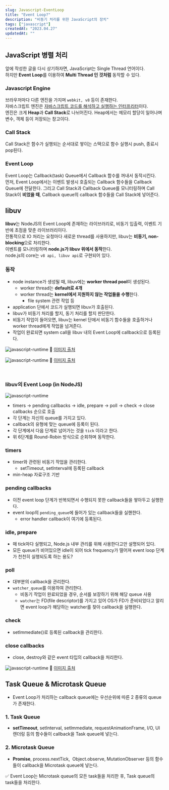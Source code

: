 ```yaml
---
slug: Javascript-EventLoop
title: "Event Loop?"
description: "비동기 처리를 위한 JavaScript의 장치"
tags: ["javascript"]
createdAt: "2023.04.27"
updatedAt: ""
---
```


## JavaScript 병렬 처리

앞에 작성한 글을 다시 상기하자면, JavaScript는 Single Thread 언어이다.<br/>
하지만 **Event Loop**를 이용하여 **Multi Thread 인 것처럼** 동작할 수 있다.<br/>

### Javascript Engine

브라우저마다 다른 엔진을 가지며 `webkit, v8` 등이 존재한다.<br/>
자바스크립트 엔진은 <u>자바스크립트 코드를 해석하고 실행하는 인터프리터</u>이다.<br/>
엔진은 크게 **Heap**과 **Call Stack**로 나뉘어진다.
Heap에서는 메모리 할당이 일어나며 변수, 객체 등이 저장되는 창고이다.<br/>

### Call Stack

Call Stack은 함수가 실행되는 순서대로 쌓이는 스택으로 함수 실행시 push, 종료시 pop된다.<br/>

### Event Loop

Event Loop는 Callback(task) Queue에서 Callback 함수를 꺼내서 동작시킨다.<br/>
먼저, Event Loop에서는 이벤트 발생시 호출되는 Callback 함수들을 Callback Queue에 전달한다.
그리고 Call Stack과 Callback Queue를 모니터링하며 Call Stack이 **비었을 때**, Callback queue의 callback 함수들을 Call Stack에 넣어준다.<br/>

## libuv

**libuv**는 NodeJS의 Event Loop에 존재하는 라이브러리로, 비동기 입출력, 이벤트 기반에 초점을 맞춘 라이브러리이다.<br/>
전통적으로 IO 처리는 요청마다 새로운 thread를 사용하지만, libuv는 **비동기, non-blocking**으로 처리한다.<br/>
이벤트를 모니터링하며 **node.js가 libuv 위에서 동작**한다.<br/>
node.js의 core는 `v8 api, libuv api`로 구현되어 있다.<br/>

### 동작

- node instance가 생성될 때, libuv에는 **worker thread pool**이 생성된다.
  - worker thread는 **default로 4개**
  - worker thread는 **kernel에서 지원하지 않는 작업들을 수행**한다.
    - file system 관련 작업 등
- application 단에서 코드가 실행되면 libuv가 호출된다.
- libuv가 비동기 처리를 할지, 동기 처리를 할지 판단한다.
- 비동기 작업이 들어오면, libuv는 kernel 단에서 비동기 함수들을 호출하거나 worker thread에게 작업을 넘겨준다.
- 작업이 완료되면 system call을 libuv 내의 Event Loop에 callback으로 등록된다.

![javascript-runtime](/contents/javascript/Javascript-EventLoop/1.png)
📌 [이미지 출처](https://velog.io/@tastestar/Node.js-libuv)

![javascript-runtime](/contents/javascript/Javascript-EventLoop/2.png)
📌 [이미지 출처](https://sjh836.tistory.com/149)

<br />

### libuv의 Event Loop (in NodeJS)

![javascript-runtime](/contents/javascript/Javascript-EventLoop/3.png)

- timers → pending callbacks → idle, prepare → poll → check → close callbacks 순으로 호출
- 각 단계는 자신의 queue를 가지고 있다.
- callback의 유형에 맞는 queue에 등록이 된다.
- 각 단계에서 다음 단계로 넘어가는 것을 `tick` 이라고 한다.
- 위 6단계를 Round-Robin 방식으로 순회하며 동작한다.

### timers

- timer와 관련된 비동기 작업을 관리한다.
  - setTimeout, setInterval에 등록된 callback
- min-heap 자료구조 기반

### pending callbacks

- 이전 event loop 단계가 반복되면서 수행되지 못한 callback들을 쌓아두고 실행한다.
- event loop의 `pending_queue`에 들어가 있는 callback들을 실핸한다.
  - error handler callback이 여기에 등록된다.

### idle, prepare

- 매 tick마다 실행되고, Node.js 내부 관리를 위해 사용한다고만 설명되어 있다.
- 모든 queue가 비어있으면 idle이 되어 tick frequency가 떨어져 event loop 단계가 천천히 실행되도록 하는 용도?

### poll

- 대부분의 callback을 관리한다.
- `watcher_queue`를 이용하여 관리한다.
  - 비동기 작업이 완료되었을 경우, 순서를 보장하기 위해 해당 queue 사용
  - `watcher`는 FD(file descriptor)를 가지고 있어 OS가 FD가 준비되었다고 알리면 event loop가 해당하는 watcher를 찾아 callback을 실행한다.

### check

- setImmediate()로 등록된 callback을 관리한다.

### close callbacks

- close, destroy와 같은 event 타입의 callback을 처리한다.

![javascript-runtime](/contents/javascript/Javascript-EventLoop/4.png)
📌 [이미지 출처](https://www.korecmblog.com/node-js-event-loop/)

## Task Queue & Microtask Queue

- Event Loop가 처리하는 callback queue에는 우선순위에 따른 2 종류의 queue가 존재한다.

### 1. Task Queue

- **setTimeout**, setInterval, setImmediate, requestAnimationFrame, I/O, UI 렌더링 등의 함수들이 callback을 Task queue에 넣는다.

### 2. Microtask Queue

- **Promise**, process.nextTick,  Object.observe, MutationObserver 등의 함수들이 callback을 Microtask queue에 넣는다.

✅ Event Loop는 Microtask queue의 모든 task들을 처리한 후, Task queue의 task들을 처리한다.
